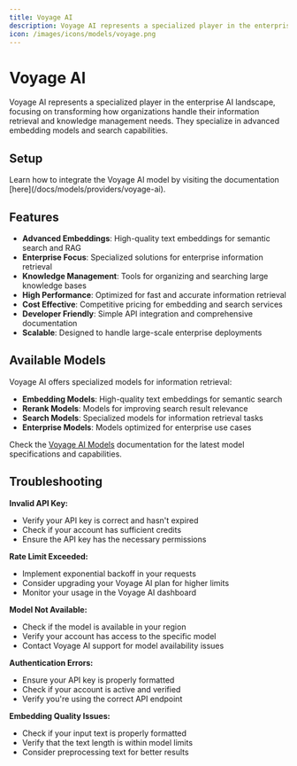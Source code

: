 ```yaml
---
title: Voyage AI
description: Voyage AI represents a specialized player in the enterprise AI landscape, focusing on transforming how organizations handle their information retrieval and knowledge management needs through advanced embedding and search capabilities.
icon: /images/icons/models/voyage.png
---
```


[Voyage AI Dashboard]: https://dash.voyageai.com/
[Voyage AI pricing]: https://docs.voyageai.com/docs/pricing
[Voyage AI Docs]: https://docs.voyageai.com/
[Voyage AI Models]: https://docs.voyageai.com/docs/models

[Lamatic.ai Studio]: https://studio.lamatic.ai
[Lamatic support]: https://lamatic.ai/docs/slack


# Voyage AI
<IntegrationOverviw slug="voyage-ai" type="models" />
Voyage AI represents a specialized player in the enterprise AI landscape, focusing on transforming how organizations handle their information retrieval and knowledge management needs. They specialize in advanced embedding models and search capabilities.

## Setup
<Callout type="info">
Learn how to integrate the Voyage AI model by visiting the documentation [here](/docs/models/providers/voyage-ai).
</Callout>

## Features

- **Advanced Embeddings**: High-quality text embeddings for semantic search and RAG
- **Enterprise Focus**: Specialized solutions for enterprise information retrieval
- **Knowledge Management**: Tools for organizing and searching large knowledge bases
- **High Performance**: Optimized for fast and accurate information retrieval
- **Cost Effective**: Competitive pricing for embedding and search services
- **Developer Friendly**: Simple API integration and comprehensive documentation
- **Scalable**: Designed to handle large-scale enterprise deployments

## Available Models

Voyage AI offers specialized models for information retrieval:

- **Embedding Models**: High-quality text embeddings for semantic search
- **Rerank Models**: Models for improving search result relevance
- **Search Models**: Specialized models for information retrieval tasks
- **Enterprise Models**: Models optimized for enterprise use cases

Check the [Voyage AI Models][Voyage AI Models] documentation for the latest model specifications and capabilities.

## Troubleshooting

**Invalid API Key:**
- Verify your API key is correct and hasn't expired
- Check if your account has sufficient credits
- Ensure the API key has the necessary permissions

**Rate Limit Exceeded:**
- Implement exponential backoff in your requests
- Consider upgrading your Voyage AI plan for higher limits
- Monitor your usage in the Voyage AI dashboard

**Model Not Available:**
- Check if the model is available in your region
- Verify your account has access to the specific model
- Contact Voyage AI support for model availability issues

**Authentication Errors:**
- Ensure your API key is properly formatted
- Check if your account is active and verified
- Verify you're using the correct API endpoint

**Embedding Quality Issues:**
- Check if your input text is properly formatted
- Verify that the text length is within model limits
- Consider preprocessing text for better results
